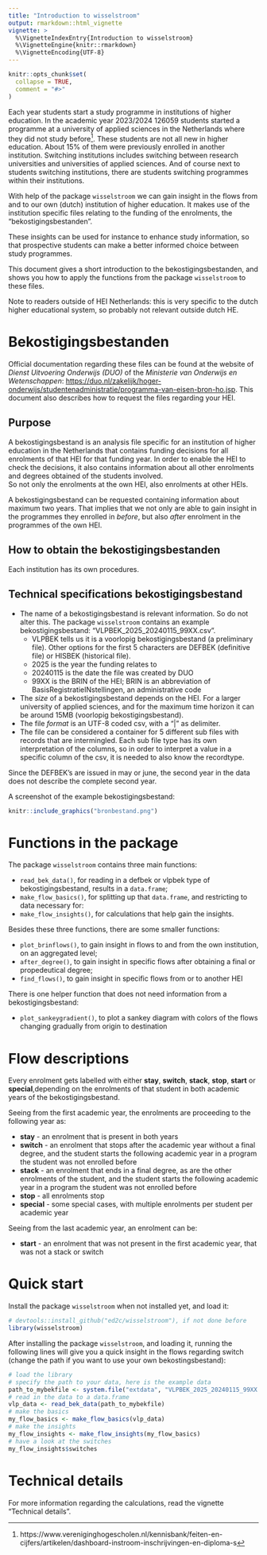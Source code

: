 ```yaml
---
title: "Introduction to wisselstroom"
output: rmarkdown::html_vignette
vignette: >
  %\VignetteIndexEntry{Introduction to wisselstroom}
  %\VignetteEngine{knitr::rmarkdown}
  %\VignetteEncoding{UTF-8}
---
```


```r
knitr::opts_chunk$set(
  collapse = TRUE,
  comment = "#>"
)
```


Each year students start a study programme in institutions of higher education. In the academic year 2023/2024 126059 students started a programme at a university of applied sciences in the Netherlands where they did not study before^[https://www.vereniginghogescholen.nl/kennisbank/feiten-en-cijfers/artikelen/dashboard-instroom-inschrijvingen-en-diploma-s]. These students are not all new in higher education. About 15% of them were previously enrolled in another institution. Switching institutions includes switching between research universities and universities of applied sciences. And of course next to students switching institutions, there are students switching programmes within their institutions.  

With help of the package `wisselstroom` we can gain insight in the flows from and to our own (dutch) institution of higher education. It makes use of the institution specific files relating to the funding of the enrolments, the "bekostigingsbestanden".  

These insights can be used for instance to enhance study information, so that prospective students can make a better informed choice between study programmes.  

This document gives a short introduction to the bekostigingsbestanden, and shows you how to apply the functions from the package `wisselstroom` to these files.    

Note to readers outside of HEI Netherlands: this is very specific to the dutch higher educational system, so probably not relevant outside dutch HE.





# Bekostigingsbestanden  

Official documentation regarding these files can be found at the website of *Dienst Uitvoering Onderwijs (DUO)* of the *Ministerie van Onderwijs en Wetenschappen*: <https://duo.nl/zakelijk/hoger-onderwijs/studentenadministratie/programma-van-eisen-bron-ho.jsp>.  This document also describes how to request the files regarding your HEI.   


## Purpose

A bekostigingsbestand is an analysis file specific for an institution of higher education in the Netherlands that contains funding decisions for all enrolments of that HEI for that funding year. In order to enable the HEI to check the decisions, it also contains information about all other enrolments and degrees obtained of the students involved.  
So not only the enrolments at the own HEI, also enrolments at other HEIs.  

A  bekostigingsbestand can be requested containing information about maximum two years. That implies that we not only are able to gain insight in the programmes they enrolled in *before*, but also *after* enrolment in the programmes of the own HEI. 

## How to obtain the bekostigingsbestanden

Each institution has its own procedures.  


## Technical specifications bekostigingsbestand

-  The name of a bekostigingsbestand is relevant information. So do not alter this. The package `wisselstroom` contains an example bekostigingsbestand: "VLPBEK_2025_20240115_99XX.csv". 
    -  VLPBEK tells us it is a voorlopig bekostigingsbestand (a preliminary file). Other options for the first 5 characters are DEFBEK (definitive file) or HISBEK (historical file). 
    -  2025 is the year the funding relates to
    -  20240115 is the date the file was created by DUO
    -  99XX is the BRIN of the HEI; BRIN is an abbreviation of BasisRegistratieINstellingen, an administrative code
-  The *size* of a bekostigingsbestand depends on the HEI. For a larger university of applied sciences, and for the maximum time horizon it can be around 15MB (voorlopig bekostigingsbestand).  
-  The file *format* is an UTF-8 coded csv, with a "|" as delimiter. 
-  The file can be considered a container for 5 different sub files with records that are intermingled. Each sub file type has its own interpretation of the columns, so in order to interpret a value in a specific column of the csv, it is needed to also know the recordtype.  

Since the DEFBEK's are issued in may or june, the second year in the data does not describe the complete second year. 

A screenshot of the example bekostigingsbestand:  


```r
knitr::include_graphics("bronbestand.png")
```



# Functions in the package

The package `wisselstroom` contains three main functions: 

-  `read_bek_data()`, for reading in a defbek or vlpbek type of bekostigingsbestand, results in a `data.frame`;
-  `make_flow_basics()`, for splitting up that `data.frame`, and restricting to data necessary for:
-  `make_flow_insights()`, for calculations that help gain the insights.

Besides these three functions, there are some smaller functions:

-  `plot_brinflows()`, to gain insight in flows to and from the own institution, on an aggregated level;
-  `after_degree()`, to gain insight in specific flows after obtaining a final or propedeutical degree;
-  `find_flows()`, to gain insight in specific flows from or to another HEI

There is one helper function that does not need information from a bekostigingsbestand:  
 
-  `plot_sankeygradient()`, to plot a sankey diagram with colors of the flows changing gradually from origin to destination

# Flow descriptions

Every enrolment gets labelled with either **stay**, **switch**, **stack**, **stop**, **start** or **special**,depending on the enrolments of that student in both academic years of the bekostigingsbestand.  

Seeing from the first academic year, the enrolments are proceeding to the following year as:

-  **stay** - an enrolment that is present in both years
-  **switch** - an enrolment that stops after the academic year without a final degree, and the student starts the following academic year in a program the student was not enrolled before
-  **stack** - an enrolment that ends in a final degree, as are the other enrolments of the student, and the student starts the following academic year in a program the student was not enrolled before
-  **stop** - all enrolments stop
-  **special** - some special cases, with multiple enrolments per student per academic year

Seeing from the last academic year, an enrolment can be: 

-  **start** - an enrolment that was not present in the first academic year, that was not a stack or switch



# Quick start  

Install the package `wisselstroom` when not installed yet, and load it:
```r
# devtools::install_github("ed2c/wisselstroom"), if not done before
library(wisselstroom)
```


After installing the package `wisselstroom`, and loading it, running the following lines will give you a quick insight in the flows regarding switch (change the path if you want to use your own bekostingsbestand):    

```r
# load the library
# specify the path to your data, here is the example data
path_to_mybekfile <- system.file("extdata", "VLPBEK_2025_20240115_99XX.csv", package = "wisselstroom")
# read in the data to a data.frame
vlp_data <- read_bek_data(path_to_mybekfile)
# make the basics
my_flow_basics <- make_flow_basics(vlp_data)
# make the insights
my_flow_insights <- make_flow_insights(my_flow_basics)
# have a look at the switches
my_flow_insights$switches
```

# Technical details

For more information regarding the calculations, read the vignette "Technical  details".  

